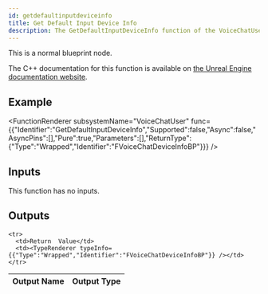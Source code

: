 ```yaml
---
id: getdefaultinputdeviceinfo
title: Get Default Input Device Info
description: The GetDefaultInputDeviceInfo function of the VoiceChatUser subsystem.
---
```



This is a normal blueprint node.

The C++ documentation for this function is available on [the Unreal Engine documentation website](https://dev.epicgames.com/documentation/en-us/unreal-engine/voice-chat-interface-in-unreal-engine).

## Example

<FunctionRenderer subsystemName="VoiceChatUser" func={{"Identifier":"GetDefaultInputDeviceInfo","Supported":false,"Async":false,"AsyncPins":[],"Pure":true,"Parameters":[],"ReturnType":{"Type":"Wrapped","Identifier":"FVoiceChatDeviceInfoBP"}}} />

## Inputs

This function has no inputs.

## Outputs


<table>
  <thead>
    <tr>
      <th>Output Name</th>
      <th>Output Type</th>
    </tr>
  </thead>
  <tbody>
    
    <tr>
      <td>Return  Value</td>
      <td><TypeRenderer typeInfo={{"Type":"Wrapped","Identifier":"FVoiceChatDeviceInfoBP"}} /></td>
    </tr>
  </tbody>
</table>


